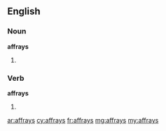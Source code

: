 ==English==
===Noun===
'''affrays'''
#{{plural of|[[affray]]}}

===Verb===
'''affrays'''
#{{third-person singular of|[[affray]]}}

[[ar:affrays]]
[[cy:affrays]]
[[fr:affrays]]
[[mg:affrays]]
[[my:affrays]]